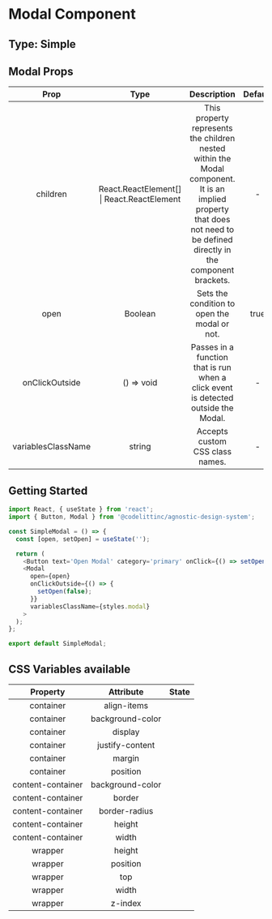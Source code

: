 # Modal Component

## Type: Simple

## Modal Props

|        Prop        |                    Type                    |                                                                               Description                                                                               | Default | Mandatory |
| :----------------: | :----------------------------------------: | :---------------------------------------------------------------------------------------------------------------------------------------------------------------------: | :-----: | :-------: |
|      children      | React.ReactElement[] \| React.ReactElement | This property represents the children nested within the Modal component. It is an implied property that does not need to be defined directly in the component brackets. |    -    |   false   |
|        open        |                  Boolean                   |                                                              Sets the condition to open the modal or not.                                                               |  true   |   true    |
|   onClickOutside   |                 () => void                 |                                           Passes in a function that is run when a click event is detected outside the Modal.                                            |    -    |   false   |
| variablesClassName |                   string                   |                                                                     Accepts custom CSS class names.                                                                     |    -    |   false   |

## Getting Started

```javascript
import React, { useState } from 'react';
import { Button, Modal } from '@codelittinc/agnostic-design-system';

const SimpleModal = () => {
  const [open, setOpen] = useState('');

  return (
    <Button text='Open Modal' category='primary' onClick={() => setOpen(true)} />
    <Modal
      open={open}
      onClickOutside={() => {
        setOpen(false);
      }}
      variablesClassName={styles.modal}
    >
  );
};

export default SimpleModal;
```

## CSS Variables available

|     Property      |    Attribute     | State |
| :---------------: | :--------------: | :---: |
|     container     |   align-items    |       |
|     container     | background-color |       |
|     container     |     display      |       |
|     container     | justify-content  |       |
|     container     |      margin      |       |
|     container     |     position     |       |
| content-container | background-color |       |
| content-container |      border      |       |
| content-container |  border-radius   |       |
| content-container |      height      |       |
| content-container |      width       |       |
|      wrapper      |      height      |       |
|      wrapper      |     position     |       |
|      wrapper      |       top        |       |
|      wrapper      |       width      |       |
|      wrapper      |     z-index      |       |
